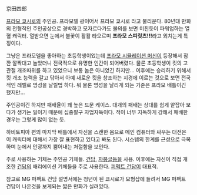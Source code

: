 京田四郎

[[프라모 쿄시로]]의 주인공. 프라모델 광이어서 프라모 쿄시로 라고 불리운다. 80년대 만화의 전형적인 주인공상으로 경박하고 모자르다가도 불의를 보면 미친듯이 파워업하는 열혈 캐릭터. 열받으면 눈에서 불꽃이 활활 타오르며 '''프라모 스피릿츠!!!'''라고 외치는게 특징이다. 
 
그냥은 프라모델을 좋아하는 초등학생이었는데 [[프라모 시뮬레이션 머신]]이 등장해서 잠깐 깔짝대고 놀았더니 전국적으로 유명한 인간이 되어버렸다. 물론 초등학생이 킷의 고관절 개조따위를 하고 있었으니 보통 놈은 아니었긴 하지만... 이후에는 승리하기 위해서 킷 개조 능력을 갈고 닦아서 아예 새로운 킷을 창조하는 지경에 이르는 것으로 보면 전국적인 레벨로 명성을 날릴법 하다. 뭐 물론 명성을 날리게 되는 기준은 프라모 배틀이긴 했지만...
 
주인공이긴 하지만 패배율이 꽤 높은 드문 케이스. 대개의 패배는 상대를 쉽게 얕잡아 보다가 생기는 일이기 때문에 십중팔구 자업자득이다. 적이 너무 지독하게 강해서 패배한 경우는 그렇게 많이 없는 듯. 
 
하비토피아 편의 마지막 배틀에서 자신을 스캔한 몸으로 메인 컴퓨터와 싸우는 대전은 이 캐릭터에 대해서 가장 잘 표현하고 있다고 봐도 된다. 시스템의 한계를 근성으로 극복하며 눈에서 안광까지 뿜어내는 처절함을 보인다. 
 
주로 사용하는 기체는 주인공 기체들. [[건담]], [[자붕글]]등을 사용. 이후에는 자신이 직접 개조한 [[건담]]의 배리에이션 기체들을 주로 사용한다. [[퍼펙트 건담]]이 대표적.

참고로 MG 퍼팩트 건담 설명서에는 청년이 된 쿄시로가 모형샵에 들려서 MG 퍼팩트 건담이 나온것을 보게되는 짧은 만화가 실려있다.
